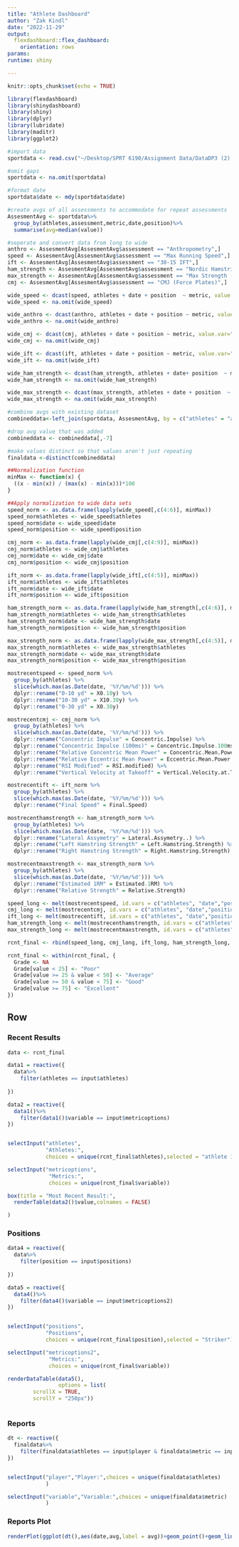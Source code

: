 ```yaml
---
title: "Athlete Dashboard"
author: "Zak Kindl"
date: "2022-11-29"
output:
  flexdashboard::flex_dashboard:
    orientation: rows
params:
runtime: shiny

---
```


```r
knitr::opts_chunk$set(echo = TRUE)

library(flexdashboard)
library(shinydashboard)
library(shiny) 
library(dplyr)
library(lubridate)
library(maditr)
library(ggplot2)
```

```r
#import data
sportdata <- read.csv("~/Desktop/SPRT 6190/Assignment Data/DataDP3 (2).csv")

#omit gaps
sportdata <- na.omit(sportdata)

#format date
sportdata$date <- mdy(sportdata$date)

#create avgs of all assessments to accommodate for repeat assessments
AssesmentAvg <- sportdata%>% 
  group_by(athletes,assessment,metric,date,position)%>%
  summarise(avg=median(value))

#seperate and convert data from long to wide
anthro <- AssesmentAvg[AssesmentAvg$assessment == "Anthropometry",]
speed <- AssesmentAvg[AssesmentAvg$assessment == "Max Running Speed",]
ift <- AssesmentAvg[AssesmentAvg$assessment == "30-15 IFT",]
ham_strength <- AssesmentAvg[AssesmentAvg$assessment == "Nordic Hamstring Strength",]
max_strength <- AssesmentAvg[AssesmentAvg$assessment == "Max Strength (TrapBar Deadlift)",]
cmj <- AssesmentAvg[AssesmentAvg$assessment == "CMJ (Force Plates)",]

wide_speed <- dcast(speed, athletes + date + position  ~ metric, value.var="avg")
wide_speed <- na.omit(wide_speed)

wide_anthro <- dcast(anthro, athletes + date + position ~ metric, value.var="avg")
wide_anthro <- na.omit(wide_anthro)

wide_cmj <- dcast(cmj, athletes + date + position ~ metric, value.var="avg")
wide_cmj <- na.omit(wide_cmj)

wide_ift <- dcast(ift, athletes + date + position ~ metric, value.var="avg")
wide_ift <- na.omit(wide_ift)

wide_ham_strength <- dcast(ham_strength, athletes + date+ position  ~ metric, value.var="avg")
wide_ham_strength <- na.omit(wide_ham_strength)

wide_max_strength <- dcast(max_strength, athletes + date + position  ~ metric, value.var="avg")
wide_max_strength <- na.omit(wide_max_strength)

#combine avgs with existing dataset 
combineddata<-left_join(sportdata, AssesmentAvg, by = c("athletes" = "athletes","assessment"="assessment", "date" = "date", "metric" = "metric","position"="position"))

#drop avg value that was added
combineddata <- combineddata[,-7]

#make values distinct so that values aren't just repeating
finaldata <-distinct(combineddata)

##Normalization function
minMax <- function(x) {
  ((x - min(x)) / (max(x) - min(x)))*100
}

##Apply normalization to wide data sets
speed_norm <- as.data.frame(lapply(wide_speed[,c(4:6)], minMax))
speed_norm$athletes <- wide_speed$athletes
speed_norm$date <- wide_speed$date
speed_norm$position <- wide_speed$position

cmj_norm <- as.data.frame(lapply(wide_cmj[,c(4:9)], minMax))
cmj_norm$athletes <- wide_cmj$athletes
cmj_norm$date <- wide_cmj$date
cmj_norm$position <- wide_cmj$position

ift_norm <- as.data.frame(lapply(wide_ift[,c(4:5)], minMax))
ift_norm$athletes <- wide_ift$athletes
ift_norm$date <- wide_ift$date
ift_norm$position <- wide_ift$position

ham_strength_norm <- as.data.frame(lapply(wide_ham_strength[,c(4:6)], minMax))
ham_strength_norm$athletes <- wide_ham_strength$athletes
ham_strength_norm$date <- wide_ham_strength$date
ham_strength_norm$position <- wide_ham_strength$position

max_strength_norm <- as.data.frame(lapply(wide_max_strength[,c(4:5)], minMax))
max_strength_norm$athletes <- wide_max_strength$athletes
max_strength_norm$date <- wide_max_strength$date
max_strength_norm$position <- wide_max_strength$position

mostrecentspeed <- speed_norm %>%
  group_by(athletes) %>%
  slice(which.max(as.Date(date, '%Y/%m/%d'))) %>%
  dplyr::rename("0-10 yd" = X0.10y) %>%
  dplyr::rename("10-30 yd" = X10.30y) %>%
  dplyr::rename("0-30 yd" = X0.30y)

mostrecentcmj <- cmj_norm %>%
  group_by(athletes) %>%
  slice(which.max(as.Date(date, '%Y/%m/%d'))) %>%
  dplyr::rename("Concentric Impulse" = Concentric.Impulse) %>%
  dplyr::rename("Concentric Impulse (100ms)" = Concentric.Impulse.100ms) %>%
  dplyr::rename("Relative Concentric Mean Power" = Concentric.Mean.Power...BM) %>%
  dplyr::rename("Relative Eccentric Mean Power" = Eccentric.Mean.Power...BM) %>%
  dplyr::rename("RSI Modified" = RSI.modified) %>%
  dplyr::rename("Vertical Velocity at Takeoff" = Vertical.Velocity.at.Takeoff)

mostrecentift <- ift_norm %>%
  group_by(athletes) %>%
  slice(which.max(as.Date(date, '%Y/%m/%d'))) %>%
  dplyr::rename("Final Speed" = Final.Speed)

mostrecenthamstrength <- ham_strength_norm %>%
  group_by(athletes) %>%
  slice(which.max(as.Date(date, '%Y/%m/%d'))) %>%
  dplyr::rename("Lateral Assymetry" = Lateral.Assymetry..) %>%
  dplyr::rename("Left Hamstring Strength" = Left.Hamstring.Strength) %>%
  dplyr::rename("Right Hamstring Strength" = Right.Hamstring.Strength)

mostrecentmaxstrength <- max_strength_norm %>%
  group_by(athletes) %>%
  slice(which.max(as.Date(date, '%Y/%m/%d'))) %>%
  dplyr::rename("Estimated 1RM" = Estimated.1RM) %>%
  dplyr::rename("Relative Strength" = Relative.Strength)

speed_long <- melt(mostrecentspeed, id.vars = c("athletes", "date","position"))
cmj_long <- melt(mostrecentcmj, id.vars = c("athletes", "date","position"))
ift_long <- melt(mostrecentift, id.vars = c("athletes", "date","position"))
ham_strength_long <- melt(mostrecenthamstrength, id.vars = c("athletes", "date","position"))
max_strength_long <- melt(mostrecentmaxstrength, id.vars = c("athletes", "date","position"))

rcnt_final <- rbind(speed_long, cmj_long, ift_long, ham_strength_long, max_strength_long)

rcnt_final <- within(rcnt_final, {   
  Grade <- NA
  Grade[value < 25] <- "Poor"
  Grade[value >= 25 & value < 50] <- "Average"
  Grade[value >= 50 & value < 75] <- "Good"
  Grade[value >= 75] <- "Excellent"
})

```

Row{.tabset}
-------------------------------------
### Recent Results 
    
```r

data <- rcnt_final

data1 = reactive({
  data%>%
    filter(athletes == input$athletes)
  
})

data2 = reactive({
  data1()%>%
    filter(data1()$variable == input$metricoptions)
})


selectInput("athletes",
            "Athletes:",
            choices = unique(rcnt_final$athletes),selected = "athlete 1")

selectInput("metricoptions",
             "Metrics:",
             choices = unique(rcnt_final$variable))

box(title = "Most Recent Result:",
  renderTable(data2()$value,colnames = FALSE)

)

```

### Positions
```r

data4 = reactive({
  data%>%
    filter(position == input$positions)
  
})

data5 = reactive({
  data4()%>%
    filter(data4()$variable == input$metricoptions2)
})


selectInput("positions",
            "Positions",
            choices = unique(rcnt_final$position),selected = "Striker")

selectInput("metricoptions2",
             "Metrics:",
             choices = unique(rcnt_final$variable))

renderDataTable(data5(),
                options = list(
        scrollX = TRUE,
        scrollY = "250px"))
               


```


### Reports
```r
dt <- reactive({
  finaldata%>%
    filter(finaldata$athletes == input$player & finaldata$metric == input$variable)
})


selectInput("player","Player:",choices = unique(finaldata$athletes)
            )

selectInput("variable","Variable:",choices = unique(finaldata$metric)
            )
```

### Reports Plot
```r

renderPlot(ggplot(dt(),aes(date,avg,label = avg))+geom_point()+geom_line()+geom_text(hjust=1,vjust=2)+geom_smooth())

```
